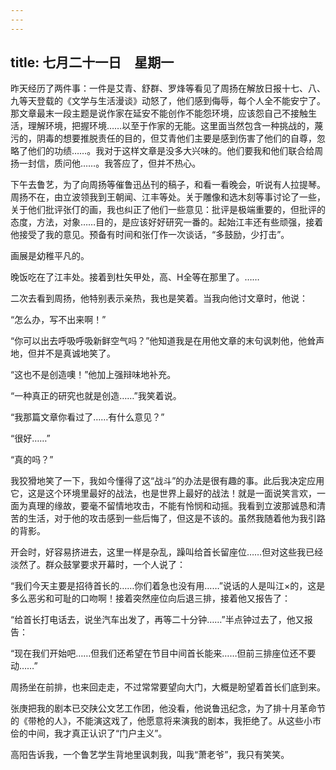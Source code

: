 ```yaml
---
---
---
```

title: 七月二十一日　星期一
---




昨天经历了两件事：一件是艾青、舒群、罗烽等看见了周扬在解放日报十七、八、九等天登载的《文学与生活漫谈》动怒了，他们感到侮辱，每个人全不能安宁了。那文章最末一段主题是说作家在延安不能创作不能怨环境，应该怨自己不接触生活，理解环境，把握环境……以至于作家的无能。这里面当然包含一种挑战的，蔑污的，阴毒的想要推脱责任的目的，但艾青他们主要是感到伤害了他们的自尊，忽略了他们的功绩……。我对于这样文章是没多大兴味的。他们要我和他们联合给周扬一封信，质问他……。我答应了，但并不热心。

下午去鲁艺，为了向周扬等催鲁迅丛刊的稿子，和看一看晚会，听说有人拉提琴。周扬不在，由立波领我到王朝闻、江丰等处。关于雕像和选木刻等事讨论了一些，关于他们批评张仃的画，我也纠正了他们一些意见：批评是极端重要的，但批评的态度，方法，对象……目的，是应该好好研究一番的。起始江丰还有些顽强，接着他接受了我的意见。预备有时间和张仃作一次谈话，“多鼓励，少打击”。

画展是幼稚平凡的。

晚饭吃在了江丰处。接着到杜矢甲处，高、H全等在那里了。……

二次去看到周扬，他特别表示亲热，我也是笑着。当我向他讨文章时，他说：

“怎么办，写不出来啊！”

“你可以出去呼吸呼吸新鲜空气吗？”他知道我是在用他文章的末句讽刺他，他耸声地，但并不是真诚地笑了。

“这也不是创造噢！”他加上强辩味地补充。

“一种真正的研究也就是创造……”我笑着说。

“我那篇文章你看过了……有什么意见？”

“很好……”

“真的吗？”

我狡猾地笑了一下，我如今懂得了这“战斗”的办法是很有趣的事。此后我决定应用它，这是这个环境里最好的战法，也是世界上最好的战法！就是一面说笑言欢，一面为真理的缘故，要毫不留情地攻击，不能有怜悯和动摇。我看到立波那诚恳和清苦的生活，对于他的攻击感到一些后悔了，但这是不该的。虽然我随着他为我引路的背影。

开会时，好容易挤进去，这里一样是杂乱，躁叫给首长留座位……但对这些我已经淡然了。群众鼓掌要求开幕时，一个人说了：

“我们今天主要是招待首长的……你们着急也没有用……”说话的人是叫江×的，这是多么恶劣和可耻的口吻啊！接着突然座位向后退三排，接着他又报告了：

“给首长打电话去，说坐汽车出发了，再等二十分钟……”半点钟过去了，他又报告：

“现在我们开始吧……但我们还希望在节目中间首长能来……但前三排座位还不要动……”

周扬坐在前排，也来回走走，不过常常要望向大门，大概是盼望着首长们底到来。



张庚把我的剧本已交陕公文艺工作团，他没看，他说鲁迅纪念，为了排十月革命节的《带枪的人》，不能演这戏了，他愿意将来演我的剧本，我拒绝了。从这些小市侩的中间，我才真正认识了“门户主义”。

高阳告诉我，一个鲁艺学生背地里讽刺我，叫我“萧老爷”，我只有笑笑。